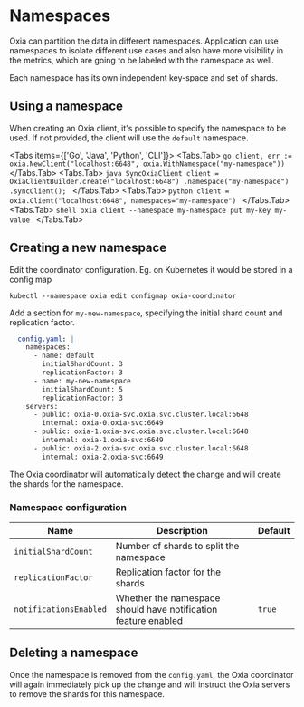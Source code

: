 
# Namespaces

Oxia can partition the data in different namespaces. Application can use namespaces to isolate different use cases
and also have more visibility in the metrics, which are going to be labeled with the namespace as well.

Each namespace has its own independent key-space and set of shards.

## Using a namespace

When creating an Oxia client, it's possible to specify the namespace to be used. If not provided,
the client will use the `default` namespace.

 <Tabs items={['Go', 'Java', 'Python', 'CLI']}>
        <Tabs.Tab>
            ```go
            client, err := oxia.NewClient("localhost:6648", oxia.WithNamespace("my-namespace"))
            ```
        </Tabs.Tab>
        <Tabs.Tab>
            ```java
            SyncOxiaClient client = OxiaClientBuilder.create("localhost:6648")
                .namespace("my-namespace")
                .syncClient();
            ```
        </Tabs.Tab>
        <Tabs.Tab>
            ```python
            client = oxia.Client("localhost:6648", namespaces="my-namespace")
            ```
        </Tabs.Tab>
        <Tabs.Tab>
            ```shell
            oxia client --namespace my-namespace put my-key my-value
            ```
        </Tabs.Tab>
    </Tabs>


## Creating a new namespace

Edit the coordinator configuration. Eg. on Kubernetes it would be stored in a config map

```shell
kubectl --namespace oxia edit configmap oxia-coordinator
```

Add a section for `my-new-namespace`, specifying the initial shard count and replication factor.

```yaml {6-8}
  config.yaml: |
    namespaces:
      - name: default
        initialShardCount: 3
        replicationFactor: 3
      - name: my-new-namespace
        initialShardCount: 5
        replicationFactor: 3
    servers:
      - public: oxia-0.oxia-svc.oxia.svc.cluster.local:6648
        internal: oxia-0.oxia-svc:6649
      - public: oxia-1.oxia-svc.oxia.svc.cluster.local:6648
        internal: oxia-1.oxia-svc:6649
      - public: oxia-2.oxia-svc.oxia.svc.cluster.local:6648
        internal: oxia-2.oxia-svc:6649
```

The Oxia coordinator will automatically detect the change and will create the shards for the namespace.

### Namespace configuration

| Name                   | Description                                                    | Default |
|------------------------|----------------------------------------------------------------|---------|
| `initialShardCount`    | Number of shards to split the namespace                        |         |
| `replicationFactor`    | Replication factor for the shards                              |         |
| `notificationsEnabled` | Whether the namespace should have notification feature enabled | `true`  |

## Deleting a namespace

Once the namespace is removed from the `config.yaml`, the Oxia coordinator will again immediately
pick up the change and will instruct the Oxia servers to remove the shards for this namespace.